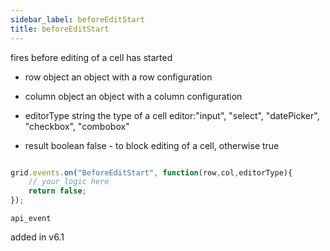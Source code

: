 ```yaml
---
sidebar_label: beforeEditStart
title: beforeEditStart
---
```



          


<Short>
 fires before editing of a cell has started
	

</Short>



- row			object		an object with a row configuration
- column		object		an object with a column configuration
- editorType	string		the type of a cell editor:"input", "select",  "datePicker", "checkbox", "combobox"



- result		boolean		false - to block editing of a cell, otherwise true

~~~js

grid.events.on("BeforeEditStart", function(row,col,editorType){
	// your logic here
    return false;
});


~~~
	api_event

<Descr>



	

	


</Descr>


 added in v6.1

